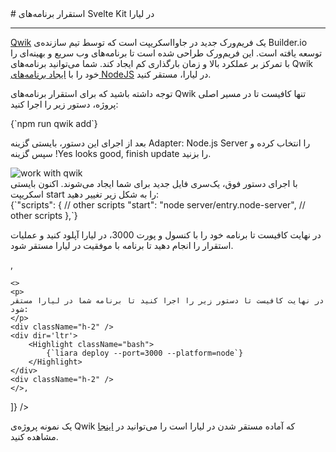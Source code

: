 

<Layout>
<Head>
<title>مستندات استقرار برنامه‌های Qwik - لیارا</title>
<meta property="og:title" content="مستندات خدمات رایانش ابری لیارا" />
<meta property="og:description" content="مستندات مربوط به نحوه استقرار برنامه‌های Qwik در پلتفرم NodeJS در لیارا"  />
<meta property="og:image" content="https://files.liara.ir/liara/logos/liara-poster.jpg" />
</Head>
# استقرار برنامه‌های Svelte Kit در لیارا
<hr className="mb-2" />
<a href="https://qwik.dev/" className="text-[#2196f3] ">Qwik</a> یک فریم‌ورک جدید در جاوااسکریپت است که توسط تیم سازنده‌ی Builder.io توسعه یافته است. این فریم‌ورک طراحی شده است تا برنامه‌های وب سریع و بهینه‌ای را با تمرکز بر عملکرد بالا و زمان بارگذاری کم ایجاد کند. 
شما می‌توانید برنامه‌های Qwik خود را با <a href="../../how-tos/create-app" className="text-[#2196f3] ">ایجاد برنامه‌های NodeJS</a> در لیارا، مستقر کنید.
<div className='h-2' />

توجه داشته باشید که برای استقرار برنامه‌های Qwik تنها کافیست تا در مسیر اصلی پروژه، دستور زیر را اجرا کنید:


<div className="h-2" />
<div dir='ltr'>
    <Highlight className="bash">
        {`npm run qwik add`}
    </Highlight>
</div>
<div className="h-2" />

بعد از اجرای این دستور، بایستی گزینه <Important>Adapter: Node.js Server</Important> را انتخاب کرده و سپس گزینه <Important>!Yes looks good, finish update</Important> را بزنید.


<div className="h-4" />
<img src="https://files.liara.ir/liara/docs/qwik-create-deployment-files.gif" alt="work with qwik" />
<div className="h-4" />
با اجرای دستور فوق، یک‌سری فایل جدید برای شما ایجاد می‌شوند. اکنون بایستی اسکریپت <Important>start</Important> را به شکل زیر تغییر دهید:

<div className="h-2" />
<div dir='ltr'>
    <Highlight className="json">
        {`"scripts": {
    // other scripts
    "start": "node server/entry.node-server",
    // other scripts
},`}
    </Highlight>
</div>
<div className="h-2" />

<Section id="deploy" title="استقرار برنامه" />
<Tabs 
    tabs={["Liara Console", "Liara CLI"]} 
    content={[
    <>
    <p>در نهایت کافیست تا برنامه خود را با کنسول و پورت 3000، در لیارا آپلود کنید و عملیات استقرار را انجام دهید تا برنامه با موفقیت در لیارا مستقر شود.</p>
    </>,

    <>
    <p>
    در نهایت کافیست تا دستور زیر را اجرا کنید تا برنامه شما در لیارا مستقر شود:
    </p>
    <div className="h-2" />
    <div dir='ltr'>
        <Highlight className="bash">
            {`liara deploy --port=3000 --platform=node`}
        </Highlight>
    </div>
    <div className="h-2" />
    </>,

]} 
/>

<Alert variant="success">
<p>
یک نمونه پروژه‌ی Qwik که آماده مستقر شدن در لیارا است را می‌توانید در <a href="https://github.com/liara-cloud/qwik-getting-started" className="text-[#2196f3] ">اینجا</a>  مشاهده کنید.

</p>
</Alert>


</Layout>
